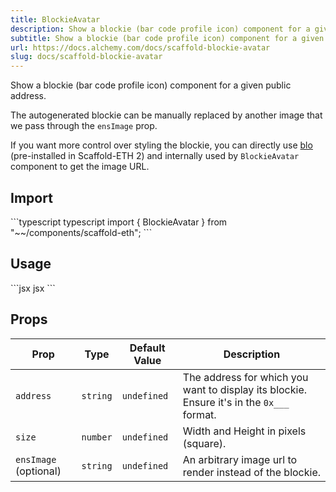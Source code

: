 ```yaml
---
title: BlockieAvatar
description: Show a blockie (bar code profile icon) component for a given public address. The autogenerated blockie can be manually replaced by another image that we pass through the ensImage prop. If you want more control over styling the blockie, you can directly use blo (pre-installed in Scaffold-ETH 2) and i...
subtitle: Show a blockie (bar code profile icon) component for a given public address. The autogenerated blockie can be manually replaced by another image that we pass through the ensImage prop. If you want more control over styling the blockie, you can directly use blo (pre-installed in Scaffold-ETH 2) and i...
url: https://docs.alchemy.com/docs/scaffold-blockie-avatar
slug: docs/scaffold-blockie-avatar
---
```


Show a blockie (bar code profile icon) component for a given public address.

The autogenerated blockie can be manually replaced by another image that we pass through the `ensImage` prop.

If you want more control over styling the blockie, you can directly use [blo](https://github.com/bpierre/blo) (pre-installed in Scaffold-ETH 2) and internally used by `BlockieAvatar` component to get the image URL.

## Import

<CodeGroup>
  ```typescript typescript
  import { BlockieAvatar } from "~~/components/scaffold-eth";
  ```
</CodeGroup>

## Usage

<CodeGroup>
  ```jsx jsx
  <BlockieAvatar address="0x34aA3F359A9D614239015126635CE7732c18fDF3" size={24} />
  ```
</CodeGroup>

## Props

| Prop                  | Type     | Default Value | Description                                                                               |
| --------------------- | -------- | ------------- | ----------------------------------------------------------------------------------------- |
| `address`             | `string` | `undefined`   | The address for which you want to display its blockie. Ensure it's in the `0x___` format. |
| `size`                | `number` | `undefined`   | Width and Height in pixels (square).                                                      |
| `ensImage` (optional) | `string` | `undefined`   | An arbitrary image url to render instead of the blockie.                                  |
